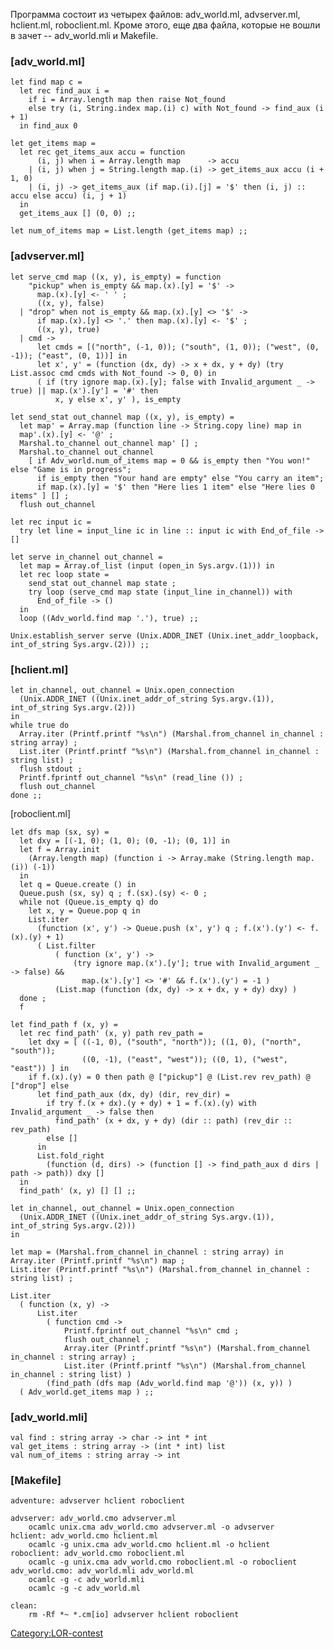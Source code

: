 Программа состоит из четырех файлов: adv_world.ml, advserver.ml, hclient.ml, roboclient.ml. Кроме этого, еще два файла, которые не вошли в зачет -- adv_world.mli и Makefile.

===[adv_world.ml]===
<pre>
let find map c =
  let rec find_aux i =
    if i = Array.length map then raise Not_found
    else try (i, String.index map.(i) c) with Not_found -> find_aux (i + 1)
  in find_aux 0

let get_items map =
  let rec get_items_aux accu = function
      (i, j) when i = Array.length map      -> accu
    | (i, j) when j = String.length map.(i) -> get_items_aux accu (i + 1, 0)
    | (i, j) -> get_items_aux (if map.(i).[j] = '$' then (i, j) :: accu else accu) (i, j + 1)
  in
  get_items_aux [] (0, 0) ;;

let num_of_items map = List.length (get_items map) ;;
</pre>

===[advserver.ml]===
<pre>
let serve_cmd map ((x, y), is_empty) = function
    "pickup" when is_empty && map.(x).[y] = '$' ->
      map.(x).[y] <- ' ' ;
      ((x, y), false)
  | "drop" when not is_empty && map.(x).[y] <> '$' ->
      if map.(x).[y] <> '.' then map.(x).[y] <- '$' ;
      ((x, y), true)
  | cmd ->
      let cmds = [("north", (-1, 0)); ("south", (1, 0)); ("west", (0, -1)); ("east", (0, 1))] in
      let x', y' = (function (dx, dy) -> x + dx, y + dy) (try List.assoc cmd cmds with Not_found -> 0, 0) in
      ( if (try ignore map.(x).[y]; false with Invalid_argument _ -> true) || map.(x').[y'] = '#' then
          x, y else x', y' ), is_empty

let send_stat out_channel map ((x, y), is_empty) =
  let map' = Array.map (function line -> String.copy line) map in
  map'.(x).[y] <- '@' ;
  Marshal.to_channel out_channel map' [] ;
  Marshal.to_channel out_channel
    [ if Adv_world.num_of_items map = 0 && is_empty then "You won!" else "Game is in progress";
      if is_empty then "Your hand are empty" else "You carry an item";
      if map.(x).[y] = '$' then "Here lies 1 item" else "Here lies 0 items" ] [] ;
  flush out_channel

let rec input ic =
  try let line = input_line ic in line :: input ic with End_of_file -> []

let serve in_channel out_channel =
  let map = Array.of_list (input (open_in Sys.argv.(1))) in
  let rec loop state =
    send_stat out_channel map state ;
    try loop (serve_cmd map state (input_line in_channel)) with
      End_of_file -> ()
  in
  loop ((Adv_world.find map '.'), true) ;;

Unix.establish_server serve (Unix.ADDR_INET (Unix.inet_addr_loopback, int_of_string Sys.argv.(2))) ;; 
</pre>

===[hclient.ml]===
<pre>
let in_channel, out_channel = Unix.open_connection
  (Unix.ADDR_INET ((Unix.inet_addr_of_string Sys.argv.(1)), int_of_string Sys.argv.(2)))
in
while true do
  Array.iter (Printf.printf "%s\n") (Marshal.from_channel in_channel : string array) ;
  List.iter (Printf.printf "%s\n") (Marshal.from_channel in_channel : string list) ;
  flush stdout ;
  Printf.fprintf out_channel "%s\n" (read_line ()) ;
  flush out_channel
done ;; 
</pre>

[roboclient.ml]
<pre>
let dfs map (sx, sy) =
  let dxy = [(-1, 0); (1, 0); (0, -1); (0, 1)] in
  let f = Array.init
    (Array.length map) (function i -> Array.make (String.length map.(i)) (-1))
  in
  let q = Queue.create () in
  Queue.push (sx, sy) q ; f.(sx).(sy) <- 0 ;
  while not (Queue.is_empty q) do
    let x, y = Queue.pop q in
    List.iter
      (function (x', y') -> Queue.push (x', y') q ; f.(x').(y') <- f.(x).(y) + 1)
      ( List.filter
          ( function (x', y') ->
              (try ignore map.(x').[y']; true with Invalid_argument _ -> false) &&
                map.(x').[y'] <> '#' && f.(x').(y') = -1 )
          (List.map (function (dx, dy) -> x + dx, y + dy) dxy) )
  done ;
  f

let find_path f (x, y) =
  let rec find_path' (x, y) path rev_path =
    let dxy = [ ((-1, 0), ("south", "north")); ((1, 0), ("north", "south"));
                ((0, -1), ("east", "west")); ((0, 1), ("west", "east")) ] in
    if f.(x).(y) = 0 then path @ ["pickup"] @ (List.rev rev_path) @ ["drop"] else
      let find_path_aux (dx, dy) (dir, rev_dir) =
        if try f.(x + dx).(y + dy) + 1 = f.(x).(y) with Invalid_argument _ -> false then
          find_path' (x + dx, y + dy) (dir :: path) (rev_dir :: rev_path)
        else []
      in
      List.fold_right
        (function (d, dirs) -> (function [] -> find_path_aux d dirs | path -> path)) dxy []
  in
  find_path' (x, y) [] [] ;;

let in_channel, out_channel = Unix.open_connection
  (Unix.ADDR_INET ((Unix.inet_addr_of_string Sys.argv.(1)), int_of_string Sys.argv.(2)))
in

let map = (Marshal.from_channel in_channel : string array) in
Array.iter (Printf.printf "%s\n") map ;
List.iter (Printf.printf "%s\n") (Marshal.from_channel in_channel : string list) ;

List.iter
  ( function (x, y) ->
      List.iter
        ( function cmd ->
            Printf.fprintf out_channel "%s\n" cmd ;
            flush out_channel ;
            Array.iter (Printf.printf "%s\n") (Marshal.from_channel in_channel : string array) ;
            List.iter (Printf.printf "%s\n") (Marshal.from_channel in_channel : string list) )
        (find_path (dfs map (Adv_world.find map '@')) (x, y)) )
  ( Adv_world.get_items map ) ;;
</pre>

===[adv_world.mli]===
<pre>
val find : string array -> char -> int * int
val get_items : string array -> (int * int) list
val num_of_items : string array -> int
</pre>

===[Makefile]===
<pre>
adventure: advserver hclient roboclient

advserver: adv_world.cmo advserver.ml
	ocamlc unix.cma adv_world.cmo advserver.ml -o advserver
hclient: adv_world.cmo hclient.ml
	ocamlc -g unix.cma adv_world.cmo hclient.ml -o hclient
roboclient: adv_world.cmo roboclient.ml
	ocamlc -g unix.cma adv_world.cmo roboclient.ml -o roboclient
adv_world.cmo: adv_world.mli adv_world.ml
	ocamlc -g -c adv_world.mli
	ocamlc -g -c adv_world.ml

clean:
	rm -Rf *~ *.cm[io] advserver hclient roboclient
</pre>


[[Category:LOR-contest]]